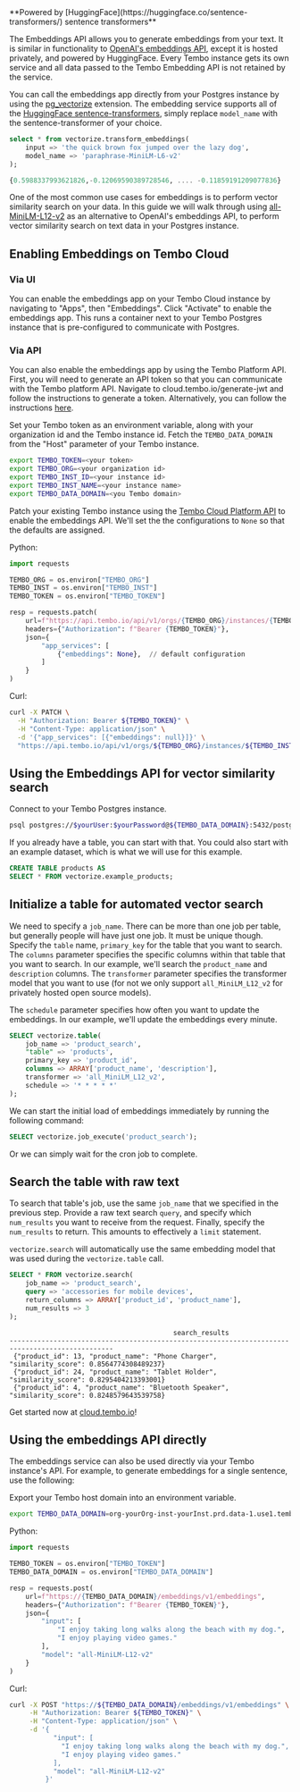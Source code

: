 
<Callout variant='info'>
	**Powered by [HuggingFace](https://huggingface.co/sentence-transformers/)
	sentence transformers**
</Callout>

The Embeddings API allows you to generate embeddings from your text. It is similar in functionality to [OpenAI's embeddings API](https://platform.openai.com/docs/guides/embeddings), except it is hosted privately, and powered by HuggingFace. Every Tembo instance gets its own service and all data passed to the Tembo Embedding API is not retained by the service.

You can call the embeddings app directly from your Postgres instance by using the [pg_vectorize](https://github.com/tembo-io/pg_vectorize) extension. The embedding service supports all of the [HuggingFace sentence-transformers](https://huggingface.co/sentence-transformers/), simply replace `model_name` with the sentence-transformer of your choice.

```sql
select * from vectorize.transform_embeddings(
    input => 'the quick brown fox jumped over the lazy dog',
    model_name => 'paraphrase-MiniLM-L6-v2'
);

{0.5988337993621826,-0.12069590389728546, .... -0.11859191209077836}
```

One of the most common use cases for embeddings is to perform vector similarity search on your data. In this guide we will walk through using [all-MiniLM-L12-v2](https://huggingface.co/sentence-transformers/all-MiniLM-L12-v2) as an alternative to OpenAI's embeddings API, to perform vector similarity search on text data in your Postgres instance.

## Enabling Embeddings on Tembo Cloud

### Via UI

You can enable the embeddings app on your Tembo Cloud instance by navigating to "Apps", then "Embeddings". Click "Activate" to enable the embeddings app. This runs a container next to your Tembo Postgres instance that is pre-configured to communicate with Postgres.

### Via API

You can also enable the embeddings app by using the Tembo Platform API. First, you will need to generate an API token so that you can communicate with the Tembo platform API. Navigate to cloud.tembo.io/generate-jwt and follow the instructions to generate a token. Alternatively, you can follow the instructions [here](https://tembo.io/docs/tembo-cloud/security-and-authentication/api-authentication).

Set your Tembo token as an environment variable, along with your organization id and the Tembo instance id. Fetch the `TEMBO_DATA_DOMAIN` from the "Host" parameter of your Tembo instance.

```bash
export TEMBO_TOKEN=<your token>
export TEMBO_ORG=<your organization id>
export TEMBO_INST_ID=<your instance id>
export TEMBO_INST_NAME=<your instance name>
export TEMBO_DATA_DOMAIN=<you Tembo domain>
```

Patch your existing Tembo instance using the [Tembo Cloud Platform API](https://tembo.io/docs/tembo-cloud/openapi) to enable the embeddings API. We'll set the the configurations to `None` so that the defaults are assigned.

Python:

```py
import requests

TEMBO_ORG = os.environ["TEMBO_ORG"]
TEMBO_INST = os.environ["TEMBO_INST"]
TEMBO_TOKEN = os.environ["TEMBO_TOKEN"]

resp = requests.patch(
    url=f"https://api.tembo.io/api/v1/orgs/{TEMBO_ORG}/instances/{TEMBO_INST}",
    headers={"Authorization": f"Bearer {TEMBO_TOKEN}"},
    json={
        "app_services": [
            {"embeddings": None},  // default configuration
        ]
    }
)
```

Curl:

```bash
curl -X PATCH \
  -H "Authorization: Bearer ${TEMBO_TOKEN}" \
  -H "Content-Type: application/json" \
  -d '{"app_services": [{"embeddings": null}]}' \
  "https://api.tembo.io/api/v1/orgs/${TEMBO_ORG}/instances/${TEMBO_INST}"
```

## Using the Embeddings API for vector similarity search

Connect to your Tembo Postgres instance.

```bash
psql postgres://$yourUser:$yourPassword@${TEMBO_DATA_DOMAIN}:5432/postgres
```

If you already have a table, you can start with that. You could also start with an example dataset, which is what we will use for this example.

```sql
CREATE TABLE products AS
SELECT * FROM vectorize.example_products;
```

## Initialize a table for automated vector search

We need to specify a `job_name`. There can be more than one job per table, but generally people will have just one job. It must be unique though. Specify the `table` name, `primary_key` for the table that you want to search. The `columns`
parameter specifies the specific columns within that table that you want to search. In our example, we'll search the `product_name` and `description` columns. The `transformer` parameter specifies the transformer model that you want to use (for not we only support `all_MiniLM_L12_v2` for privately hosted open source models).

The `schedule` parameter specifies how often you want to update the embeddings. In our example, we'll update the embeddings every minute.

```sql
SELECT vectorize.table(
    job_name => 'product_search',
    "table" => 'products',
    primary_key => 'product_id',
    columns => ARRAY['product_name', 'description'],
    transformer => 'all_MiniLM_L12_v2',
    schedule => '* * * * *'
);
```

We can start the initial load of embeddings immediately by running the following command:

```sql
SELECT vectorize.job_execute('product_search');
```

Or we can simply wait for the cron job to complete.

## Search the table with raw text

To search that table's job, use the same `job_name` that we specified in the previous step.
Provide a raw text search `query`, and specify which `num_results` you want to receive from the request.
Finally, specify the `num_results` to return. This amounts to effectively a `limit` statement.

`vectorize.search` will automatically use the same embedding model that was used during the `vectorize.table` call.

```sql
SELECT * FROM vectorize.search(
    job_name => 'product_search',
    query => 'accessories for mobile devices',
    return_columns => ARRAY['product_id', 'product_name'],
    num_results => 3
);
```

```
                                         search_results
------------------------------------------------------------------------------------------------
 {"product_id": 13, "product_name": "Phone Charger", "similarity_score": 0.8564774308489237}
 {"product_id": 24, "product_name": "Tablet Holder", "similarity_score": 0.8295404213393001}
 {"product_id": 4, "product_name": "Bluetooth Speaker", "similarity_score": 0.8248579643539758}
```

Get started now at [cloud.tembo.io](https://cloud.tembo.io)!

## Using the embeddings API directly

The embeddings service can also be used directly via your Tembo instance's API. For example, to generate embeddings for a single sentence, use the following:

Export your Tembo host domain into an environment variable.

```bash
export TEMBO_DATA_DOMAIN=org-yourOrg-inst-yourInst.prd.data-1.use1.tembo.io
```

Python:

```py
import requests

TEMBO_TOKEN = os.environ["TEMBO_TOKEN"]
TEMBO_DATA_DOMAIN = os.environ["TEMBO_DATA_DOMAIN"]

resp = requests.post(
    url=f"https://{TEMBO_DATA_DOMAIN}/embeddings/v1/embeddings",
    headers={"Authorization": f"Bearer {TEMBO_TOKEN}"},
    json={
        "input": [
            "I enjoy taking long walks along the beach with my dog.",
            "I enjoy playing video games."
        ],
        "model": "all-MiniLM-L12-v2"
    }
)
```

Curl:

```bash
curl -X POST "https://${TEMBO_DATA_DOMAIN}/embeddings/v1/embeddings" \
     -H "Authorization: Bearer ${TEMBO_TOKEN}" \
     -H "Content-Type: application/json" \
     -d '{
           "input": [
             "I enjoy taking long walks along the beach with my dog.",
             "I enjoy playing video games."
           ],
           "model": "all-MiniLM-L12-v2"
         }'
```
